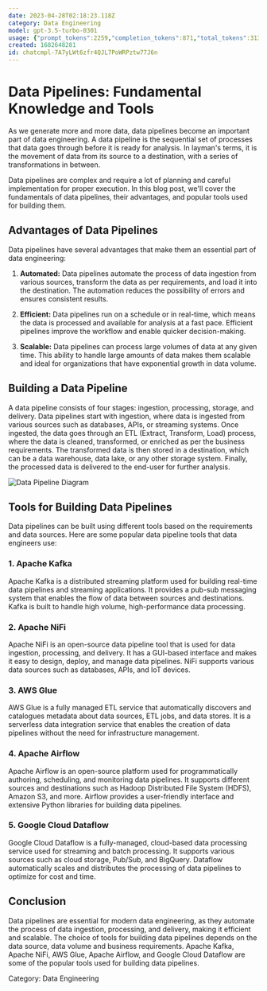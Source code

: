 ```yaml
---
date: 2023-04-28T02:18:23.118Z
category: Data Engineering
model: gpt-3.5-turbo-0301
usage: {"prompt_tokens":2259,"completion_tokens":871,"total_tokens":3130}
created: 1682648281
id: chatcmpl-7A7yLWt6zfr4QJL7PoWRPztw77J6n
---
```


# Data Pipelines: Fundamental Knowledge and Tools

As we generate more and more data, data pipelines become an important part of data engineering. A data pipeline is the sequential set of processes that data goes through before it is ready for analysis. In layman's terms, it is the movement of data from its source to a destination, with a series of transformations in between. 

Data pipelines are complex and require a lot of planning and careful implementation for proper execution. In this blog post, we'll cover the fundamentals of data pipelines, their advantages, and popular tools used for building them.

## Advantages of Data Pipelines

Data pipelines have several advantages that make them an essential part of data engineering:

1. **Automated:** Data pipelines automate the process of data ingestion from various sources, transform the data as per requirements, and load it into the destination. The automation reduces the possibility of errors and ensures consistent results.

2. **Efficient:** Data pipelines run on a schedule or in real-time, which means the data is processed and available for analysis at a fast pace. Efficient pipelines improve the workflow and enable quicker decision-making.

3. **Scalable:** Data pipelines can process large volumes of data at any given time. This ability to handle large amounts of data makes them scalable and ideal for organizations that have exponential growth in data volume.

## Building a Data Pipeline

A data pipeline consists of four stages: ingestion, processing, storage, and delivery. Data pipelines start with ingestion, where data is ingested from various sources such as databases, APIs, or streaming systems. Once ingested, the data goes through an ETL (Extract, Transform, Load) process, where the data is cleaned, transformed, or enriched as per the business requirements. The transformed data is then stored in a destination, which can be a data warehouse, data lake, or any other storage system. Finally, the processed data is delivered to the end-user for further analysis.

![Data Pipeline Diagram](https://miro.medium.com/max/1400/1*BdAhGvgkBpW6u8-Tv1gvzQ.png)

## Tools for Building Data Pipelines

Data pipelines can be built using different tools based on the requirements and data sources. Here are some popular data pipeline tools that data engineers use:

### 1. Apache Kafka

Apache Kafka is a distributed streaming platform used for building real-time data pipelines and streaming applications. It provides a pub-sub messaging system that enables the flow of data between sources and destinations. Kafka is built to handle high volume, high-performance data processing.

### 2. Apache NiFi

Apache NiFi is an open-source data pipeline tool that is used for data ingestion, processing, and delivery. It has a GUI-based interface and makes it easy to design, deploy, and manage data pipelines. NiFi supports various data sources such as databases, APIs, and IoT devices.

### 3. AWS Glue

AWS Glue is a fully managed ETL service that automatically discovers and catalogues metadata about data sources, ETL jobs, and data stores. It is a serverless data integration service that enables the creation of data pipelines without the need for infrastructure management.

### 4. Apache Airflow

Apache Airflow is an open-source platform used for programmatically authoring, scheduling, and monitoring data pipelines. It supports different sources and destinations such as Hadoop Distributed File System (HDFS), Amazon S3, and more. Airflow provides a user-friendly interface and extensive Python libraries for building data pipelines.

### 5. Google Cloud Dataflow

Google Cloud Dataflow is a fully-managed, cloud-based data processing service used for streaming and batch processing. It supports various sources such as cloud storage, Pub/Sub, and BigQuery. Dataflow automatically scales and distributes the processing of data pipelines to optimize for cost and time.

## Conclusion

Data pipelines are essential for modern data engineering, as they automate the process of data ingestion, processing, and delivery, making it efficient and scalable. The choice of tools for building data pipelines depends on the data source, data volume and business requirements. Apache Kafka, Apache NiFi, AWS Glue, Apache Airflow, and Google Cloud Dataflow are some of the popular tools used for building data pipelines.

Category: Data Engineering